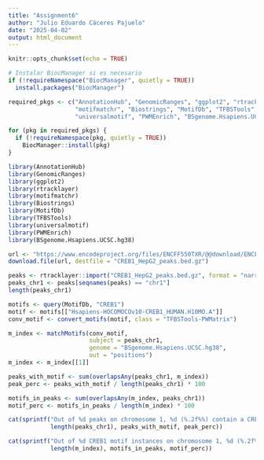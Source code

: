 ---
title: "Assignment6"
author: "Julio Eduardo Cáceres Pajuelo"
date: "2025-04-02"
output: html_document
---

```{r setup, include=FALSE}
knitr::opts_chunk$set(echo = TRUE)

# Instalar BiocManager si es necesario
if (!requireNamespace("BiocManager", quietly = TRUE))
  install.packages("BiocManager")

```
```{r}
required_pkgs <- c("AnnotationHub", "GenomicRanges", "ggplot2", "rtracklayer",
                   "motifmatchr", "Biostrings", "MotifDb", "TFBSTools",
                   "universalmotif", "PWMEnrich", "BSgenome.Hsapiens.UCSC.hg38")

for (pkg in required_pkgs) {
  if (!requireNamespace(pkg, quietly = TRUE))
    BiocManager::install(pkg)
}

```
```{r}
library(AnnotationHub)
library(GenomicRanges)
library(ggplot2)
library(rtracklayer)
library(motifmatchr)
library(Biostrings)
library(MotifDb)
library(TFBSTools)
library(universalmotif)
library(PWMEnrich)
library(BSgenome.Hsapiens.UCSC.hg38)

```
```{r}
url <- "https://www.encodeproject.org/files/ENCFF550TXR/@@download/ENCFF550TXR.bed.gz"
download.file(url, destfile = "CREB1_HepG2_peaks.bed.gz")

peaks <- rtracklayer::import("CREB1_HepG2_peaks.bed.gz", format = "narrowPeak")
peaks_chr1 <- peaks[seqnames(peaks) == "chr1"]
length(peaks_chr1)

```
```{r}
motifs <- query(MotifDb, "CREB1")
motif <- motifs[["Hsapiens-HOCOMOCOv10-CREB1_HUMAN.H10MO.A"]]
conv_motif <- convert_motifs(motif, class = "TFBSTools-PWMatrix")

```


```{r}
m_index <- matchMotifs(conv_motif,
                       subject = peaks_chr1,
                       genome = "BSgenome.Hsapiens.UCSC.hg38",
                       out = "positions")
m_index <- m_index[[1]]

```

```{r}
peaks_with_motif <- sum(overlapsAny(peaks_chr1, m_index))
peak_perc <- peaks_with_motif / length(peaks_chr1) * 100

motifs_in_peaks <- sum(overlapsAny(m_index, peaks_chr1))
motif_perc <- motifs_in_peaks / length(m_index) * 100

```
```{r}
cat(sprintf("Out of %d peaks on chromosome 1, %d (%.2f%%) contain a CREB1 motif.\n",
            length(peaks_chr1), peaks_with_motif, peak_perc))

cat(sprintf("Out of %d CREB1 motif instances on chromosome 1, %d (%.2f%%) overlap a peak.\n",
            length(m_index), motifs_in_peaks, motif_perc))

```



